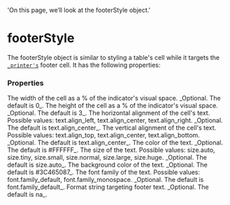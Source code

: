   'On this page, we’ll look at the footerStyle object.'

# footerStyle

The footerStyle object is similar to styling a table's cell while it targets the [`_printer's`](/_printer) footer cell. 
It has the following properties:

### Properties
<Properties>
  <Property name="width" type="float">
    The width of the cell as a % of the indicator's visual space. _Optional. The default is 0_.
  </Property>
  <Property name="height" type="float">
    The height of the cell as a % of the indicator's visual space. _Optional. The default is 3_.
  </Property>
  <Property name="textHalign" type="string">
    The horizontal alignment of the cell's text. Possible values: text.align_left, text.align_center, text.align_right. 
    _Optional. The default is text.align_center_.
  </Property>
  <Property name="textValign" type="string">
    The vertical alignment of the cell's text. Possible values: text.align_top, text.align_center, text.align_bottom. 
    _Optional. The default is text.align_center_.
  </Property>
  <Property name="textColor" type="color">
    The color of the text. _Optional. The default is #FFFFFF_.
  </Property>
  <Property name="textSize" type="string">
    The size of the text. Possible values: size.auto, size.tiny, size.small, size.normal, size.large, size.huge. 
    _Optional. The default is size.auto_.
  </Property>
  <Property name="bgColor" type="color">
    The background color of the text. _Optional. The default is #3C465087_.
  </Property>
  <Property name="textFontFamily" type="string">
    The font family of the text. Possible values: font.family_default, font.family_monospace. _Optional. The default is font.family_default_.
  </Property>
  <Property name="format" type="string">
    Format string targeting footer text. _Optional. The default is na_.
  </Property>
</Properties>
